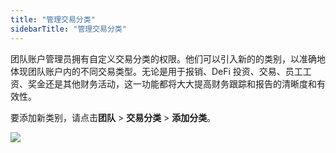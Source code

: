 ```yaml
---
title: "管理交易分类"
sidebarTitle: "管理交易分类"
---
```


团队账户管理员拥有自定义交易分类的权限。他们可以引入新的的类别，以准确地体现团队账户内的不同交易类型。无论是用于报销、DeFi 投资、交易、员工工资、奖金还是其他财务活动，这一功能都将大大提高财务跟踪和报告的清晰度和有效性。

要添加新类别，请点击**团队** > **交易分类** > **添加分类**。

<img src="/cn/images/organization/org4.png" className="screenshot_modal"/>